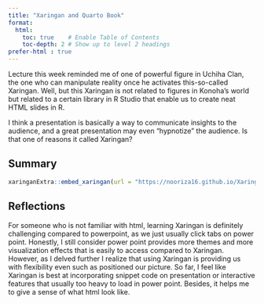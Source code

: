 ```yaml
---
title: "Xaringan and Quarto Book"
format:
  html:
    toc: true    # Enable Table of Contents
    toc-depth: 2 # Show up to level 2 headings
prefer-html : true
---
```


Lecture this week reminded me of one of powerful figure in Uchiha Clan, the one who can manipulate reality once he activates this-so-called Xaringan. Well, but this Xaringan is not related to figures in Konoha's world but related to a certain library in R Studio that enable us to create neat HTML slides in R.

I think a presentation is basically a way to communicate insights to the audience, and a great presentation may even "hypnotize" the audience. Is that one of reasons it called Xaringan?

## Summary

```r
xaringanExtra::embed_xaringan(url = "https://nooriza16.github.io/Xaringan/Xaringan.html", ratio = "16:9")
```

## Reflections

For someone who is not familiar with html, learning Xaringan is definitely challenging compared to powerpoint, as we just usually click tabs on power point. Honestly, I still consider power point provides more themes and more visualization effects that is easily to access compared to Xaringan. However, as I delved further I realize that using Xaringan is providing us with flexibility even such as positioned our picture. So far, I feel like Xaringan is best at incorporating snippet code on presentation or interactive features that usually too heavy to load in power point. Besides, it helps me to give a sense of what html look like.
